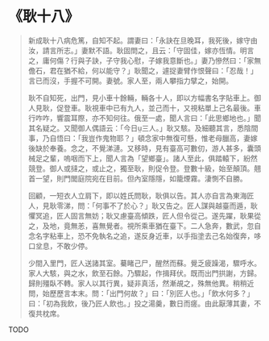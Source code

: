 # 《耿十八》

> 新成耿十八病危篤，自知不起。謂妻曰：「永訣在旦晚耳，我死後，嫁守由汝，請言所志。」妻默不語。耿固問之，且云：「守固佳，嫁亦恆情。明言之，庸何傷？行與子訣，子守我心慰，子嫁我意斷也。」妻乃慘然曰：「家無儋石，君在猶不給，何以能守？」耿聞之，遽捉妻臂作恨聲曰：「忍哉！」言已而沒，手握不可開。妻號。家人至，兩人攀指力擘之，始開。
>
> 耿不自知死，出門，見小車十餘輛，輛各十人，即以方幅書名字貼車上。御人見耿，促登車。耿視車中已有九人，並己而十，又視粘單上己名最後。車行咋咋，響震耳際，亦不知何往。俄至一處，聞人言曰：「此思鄉地也。」聞其名疑之。又聞御人偶語云：「今日三人。」耿又駭。及細聽其言，悉陰間事，乃自悟曰：「我豈作鬼物耶？」頓念家中無復可懸，惟老母臘高，妻嫁後缺於奉養。念之，不覺涕漣。又移時，見有臺高可數仞，游人甚多，囊頭械足之輩，嗚咽而下上，聞人言為「望鄉臺」。諸人至此，俱踏轅下，紛然競登。御人或撻之，或止之，獨至耿，則促令登。登數十級，始至顛頂。翹首一望，則門閭庭院宛在目前。但內室隱隱，如籠煙霧。淒惻不自勝。
>
> 回顧，一短衣人立肩下，即以姓氏問耿，耿俱以告。其人亦自言為東海匠人，見耿零涕，問：「何事不了於心？」耿又告之。匠人謀與越臺而遁，耿懼冥追，匠人固言無妨；耿又慮臺高傾跌，匠人但令從己。遂先躍，耿果從之，及地，竟無恙，喜無覺者。視所乘車猶在臺下。二人急奔，數武，忽自念名字粘車上，恐不免執名之追，遂反身近車，以手指塗去己名始復奔，哆口坌息，不敢少停。
>
> 少間入里門，匠人送諸其室。驀睹己尸，醒然而蘇。覺乏疲躁渴，驟呼水。家人大駭，與之水，飲至石餘。乃驟起，作揖拜伏。既而出門拱謝，方歸。歸則殭臥不轉。家人以其行異，疑非真活，然漸覘之，殊無他異。稍稍近問，始歷歷言本末。問：「出門何故？」曰：「別匠人也。」「飲水何多？」曰：「初為我飲，後乃匠人飲也。」投之湯羹，數日而瘥。由此厭薄其妻，不復共枕席。

TODO
